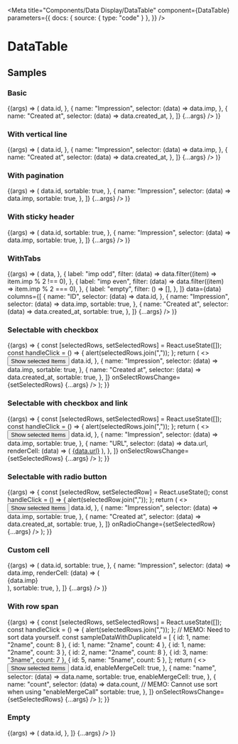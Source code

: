 
<Meta
  title="Components/Data Display/DataTable"
  component={DataTable}
  parameters={{
    docs: { source: { type: "code" } },
  }}
/>

# DataTable

<ArgsTable of={DataTable} />

## Samples

### Basic

<Canvas>
  <Story name="basic" args={{}}>
    {(args) => (
      <DataTable
        data={data.slice(0, 4)}
        columns={[
          {
            name: "ID",
            selector: (data) => data.id,
          },
          {
            name: "Impression",
            selector: (data) => data.imp,
          },
          {
            name: "Created at",
            selector: (data) => data.created_at,
          },
        ]}
        {...args}
      />
    )}
  </Story>
</Canvas>

### With vertical line

<Canvas>
  <Story name="with vertical line" args={{}}>
    {(args) => (
      <DataTable
        enableRuledLine={true}
        data={data.slice(0, 4)}
        columns={[
          {
            name: "ID",
            selector: (data) => data.id,
          },
          {
            name: "Impression",
            selector: (data) => data.imp,
          },
          {
            name: "Created at",
            selector: (data) => data.created_at,
          },
        ]}
        {...args}
      />
    )}
  </Story>
</Canvas>

### With pagination

<Canvas>
  <Story name="with pagination" args={{}}>
    {(args) => (
      <DataTable
        data={data}
        per={5}
        enablePagination={true}
        columns={[
          {
            name: "ID",
            selector: (data) => data.id,
            sortable: true,
          },
          {
            name: "Impression",
            selector: (data) => data.imp,
            sortable: true,
          },
        ]}
        {...args}
      />
    )}
  </Story>
</Canvas>

### With sticky header

<Canvas>
  <Story name="with sticky header" args={{ tableMaxHeight: "300px" }}>
    {(args) => (
      <DataTable
        tableMaxHeight="300px"
        data={data}
        columns={[
          {
            name: "ID",
            selector: (data) => data.id,
            sortable: true,
          },
          {
            name: "Impression",
            selector: (data) => data.imp,
            sortable: true,
          },
        ]}
        {...args}
      />
    )}
  </Story>
</Canvas>

### WithTabs

<Canvas>
  <Story name="with tabs" args={{}}>
    {(args) => (
      <DataTable
        enablePagination={true}
        per={5}
        tabs={[
          {
            label: "All",
            filter: (data) => data,
          },
          {
            label: "imp odd",
            filter: (data) => data.filter((item) => item.imp % 2 !== 0),
          },
          {
            label: "imp even",
            filter: (data) => data.filter((item) => item.imp % 2 === 0),
          },
          {
            label: "empty",
            filter: () => [],
          },
        ]}
        data={data}
        columns={[
          {
            name: "ID",
            selector: (data) => data.id,
          },
          {
            name: "Impression",
            selector: (data) => data.imp,
            sortable: true,
          },
          {
            name: "Created at",
            selector: (data) => data.created_at,
            sortable: true,
          },
        ]}
        {...args}
      />
    )}
  </Story>
</Canvas>

### Selectable with checkbox

<Canvas>
  <Story name="selectable with checkbox" args={{}}>
    {(args) => {
      const [selectedRows, setSelectedRows] = React.useState([]);
      const handleClick = () => {
        alert(selectedRows.join(","));
      };
      return (
        <>
          <Button onClick={handleClick}>Show selected Items</Button>
          <DataTable
            data={data.slice(0, 4)}
            columns={[
              {
                name: "ID",
                selector: (data) => data.id,
              },
              {
                name: "Impression",
                selector: (data) => data.imp,
                sortable: true,
              },
              {
                name: "Created at",
                selector: (data) => data.created_at,
                sortable: true,
              },
            ]}
            onSelectRowsChange={setSelectedRows}
            {...args}
          />
        </>
      );
    }}
  </Story>
</Canvas>

### Selectable with checkbox and link

<Canvas>
  <Story name="selectable with checkbox and link" args={{}}>
    {(args) => {
      const [selectedRows, setSelectedRows] = React.useState([]);
      const handleClick = () => {
        alert(selectedRows.join(","));
      };
      return (
        <>
          <Button onClick={handleClick}>Show selected Items</Button>
          <DataTable
            data={data.slice(0, 4)}
            columns={[
              {
                name: "ID",
                selector: (data) => data.id,
              },
              {
                name: "Impression",
                selector: (data) => data.imp,
                sortable: true,
              },
              {
                name: "URL",
                selector: (data) => data.url,
                renderCell: (data) => (
                  <a href={data.url} target={'_blank'} rel={"noopener noreferer"} >{data.url}</a>
                ),
              },
            ]}
            onSelectRowsChange={setSelectedRows}
            {...args}
          />
        </>
      );
    }}
  </Story>
</Canvas>

### Selectable with radio button

<Canvas>
  <Story name="selectable with radio button" args={{}}>
    {(args) => {
      const [selectedRow, setSelectedRow] = React.useState();
      const handleClick = () => {
        alert(selectedRow.join(","));
      };
      return (
        <>
          <Button onClick={handleClick}>Show selected Items</Button>
          <DataTable
            data={data.slice(0, 4)}
            columns={[
              {
                name: "ID",
                selector: (data) => data.id,
              },
              {
                name: "Impression",
                selector: (data) => data.imp,
                sortable: true,
              },
              {
                name: "Created at",
                selector: (data) => data.created_at,
                sortable: true,
              },
            ]}
            onRadioChange={setSelectedRow}
            {...args}
          />
        </>
      );
    }}
  </Story>
</Canvas>

### Custom cell

<Canvas>
  <Story name="custom cell" args={{}}>
    {(args) => (
      <DataTable
        data={data.slice(0, 4)}
        columns={[
          {
            name: "ID",
            selector: (data) => data.id,
            sortable: true,
          },
          {
            name: "Impression",
            selector: (data) => data.imp,
            renderCell: (data) => (
              <div style={{ color: "red" }}>{data.imp}</div>
            ),
            sortable: true,
          },
        ]}
        {...args}
      />
    )}
  </Story>
</Canvas>

### With row span

<Canvas>
  <Story name="with row span" args={{}}>
    {(args) => {
      const [selectedRows, setSelectedRows] = React.useState([]);
      const handleClick = () => {
        alert(selectedRows.join(","));
      };
      // MEMO: Need to sort data yourself.
      const sampleDataWithDuplicateId = [
        { id: 1, name: "2name", count: 8 },
        { id: 1, name: "2name", count: 4 },
        { id: 1, name: "2name", count: 3 },
        { id: 2, name: "2name", count: 8 },
        { id: 3, name: "3name", count: 7 },
        { id: 5, name: "5name", count: 5 },
      ];
      return (
        <>
          <Button onClick={handleClick}>Show selected items</Button>
          <DataTable
            enableRuledLine={true}
            data={sampleDataWithDuplicateId}
            columns={[
              {
                name: "ID",
                selector: (data) => data.id,
                enableMergeCell: true,
              },
              {
                name: "name",
                selector: (data) => data.name,
                sortable: true,
                enableMergeCell: true,
              },
              {
                name: "count",
                selector: (data) => data.count,
                // MEMO: Cannot use sort when using "enableMergeCall"
                sortable: true,
              },
            ]}
            onSelectRowsChange={setSelectedRows}
            {...args}
          />
        </>
      );
    }}
  </Story>
</Canvas>

### Empty

<Canvas>
  <Story name="empty" args={{}}>
    {(args) => (
      <DataTable
        data={[]}
        columns={[
          {
            name: "ID",
            selector: (data) => data.id,
          },
        ]}
        {...args}
      />
    )}
  </Story>
</Canvas>
